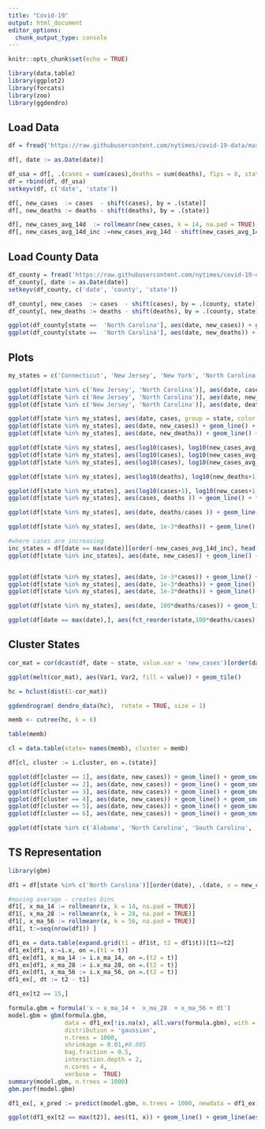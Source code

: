---
title: "Covid-19"
output: html_document
editor_options: 
  chunk_output_type: console
---

```{r setup, include=FALSE}
knitr::opts_chunk$set(echo = TRUE)

library(data.table)
library(ggplot2)
library(forcats)
library(zoo)
library(ggdendro)
```

## Load Data

```{r load Data}

df = fread('https://raw.githubusercontent.com/nytimes/covid-19-data/master/us-states.csv') 

df[, date := as.Date(date)]

df_usa = df[, .(cases = sum(cases),deaths = sum(deaths), fips = 0, state = 'USA' ), by = .(date)]
df = rbind(df, df_usa)
setkeyv(df, c('date', 'state'))

df[, new_cases  := cases  - shift(cases), by = .(state)]
df[, new_deaths := deaths - shift(deaths), by = .(state)]

df[, new_cases_avg_14d  := rollmeanr(new_cases, k = 14, na.pad = TRUE), by = .(state)]
df[, new_cases_avg_14d_inc :=new_cases_avg_14d - shift(new_cases_avg_14d),  by = .(state)]

```


## Load County Data

```{r load Data}

df_county = fread('https://raw.githubusercontent.com/nytimes/covid-19-data/master/us-counties.csv')
df_county[, date := as.Date(date)]
setkeyv(df_county, c('date', 'county', 'state'))

df_county[, new_cases  := cases  - shift(cases), by = .(county, state)]
df_county[, new_deaths := deaths - shift(deaths), by = .(county, state)]

ggplot(df_county[state ==  'North Carolina'], aes(date, new_cases)) + geom_line() + geom_smooth(span = 0.3, se = FALSE, color = 'red') + facet_wrap(~county, scales = 'free_y')
ggplot(df_county[state ==  'North Carolina'], aes(date, new_deaths)) + geom_line() + geom_smooth(span = 0.3, se = FALSE, color = 'red') + facet_wrap(~county, scales = 'free_y')


```

## Plots

```{r plots, echo=FALSE}
my_states = c('Connecticut', 'New Jersey', 'New York', 'North Carolina', 'Georgia', 'Texas', 'California', 'Minnesota', 'Washington',  'USA', 'Ohio', 'Pennsylvania')

ggplot(df[state %in% c('New Jersey', 'North Carolina')], aes(date, cases, group = state, color = state)) + geom_line()
ggplot(df[state %in% c('New Jersey', 'North Carolina')], aes(date, new_cases, group = state, color = state)) + geom_line()
ggplot(df[state %in% c('New Jersey', 'North Carolina')], aes(date, deaths, group = state, color = state)) + geom_line()

ggplot(df[state %in% my_states], aes(date, cases, group = state, color = state)) + geom_line() + facet_wrap(~state, scales = 'free_y')
ggplot(df[state %in% my_states], aes(date, new_cases)) + geom_line() + geom_smooth(span = 0.1, se = FALSE, color = 'red') + facet_wrap(~state, scales = 'free_y')
ggplot(df[state %in% my_states], aes(date, new_deaths)) + geom_line() + geom_smooth(span = 0.3, se = FALSE, color = 'red') + facet_wrap(~state, scales = 'free_y')

ggplot(df[state %in% my_states], aes(log10(cases), log10(new_cases_avg_14d+1) )) + geom_line() + facet_wrap(~state, scales = 'free')
ggplot(df[state %in% my_states], aes(log10(cases), log10(new_cases_avg_14d) )) + geom_line() + facet_wrap(~state)
ggplot(df[state %in% my_states], aes(log10(cases), log10(new_cases_avg_14d), group = state, color = state )) + geom_line()

ggplot(df[state %in% my_states], aes(log10(deaths), log10(new_deaths+1) )) + geom_line() + facet_wrap(~state, scales = 'free')

ggplot(df[state %in% my_states], aes(log10(cases+1), log10(new_cases+1) )) + geom_line() + facet_wrap(~state, scales = 'free')
ggplot(df[state %in% my_states], aes(cases, deaths )) + geom_line() + facet_wrap(~state, scales = 'free')

ggplot(df[state %in% my_states], aes(date, deaths/cases )) + geom_line() + facet_wrap(~state, scales = 'free')

ggplot(df[state %in% my_states], aes(date, 1e-3*deaths)) + geom_line() + facet_wrap(~state, scales = 'free_y')

#where cases are increasing
inc_states = df[date == max(date)][order(-new_cases_avg_14d_inc), head(state,12) ]
ggplot(df[state %in% inc_states], aes(date, new_cases)) + geom_line() + geom_line(aes(date, new_cases_avg_14d), color = 'red', size = 1) + facet_wrap(~state, scales = 'free_y') #+ geom_smooth(span = 0.3, se = FALSE, color = 'red', alpha = 0.3)


ggplot(df[state %in% my_states], aes(date, 1e-3*cases)) + geom_line() +  facet_wrap(~state)
ggplot(df[state %in% my_states], aes(date, 1e-3*deaths)) + geom_line() +  facet_wrap(~state)
ggplot(df[state %in% my_states], aes(date, 1e-3*deaths)) + geom_line() +  facet_wrap(~state, scales = 'free_y')

ggplot(df[state %in% my_states], aes(date, 100*deaths/cases)) + geom_line() +  facet_wrap(~state)

ggplot(df[date == max(date),], aes(fct_reorder(state,100*deaths/cases), 100*deaths/cases)) + geom_bar(stat = 'identity') + coord_flip()

```

## Cluster States

```{r cluster, echo=FALSE}
cor_mat = cor(dcast(df, date ~ state, value.var = 'new_cases')[order(date)][,-1], use = 'pairwise.complete.obs')

ggplot(melt(cor_mat), aes(Var1, Var2, fill = value)) + geom_tile()

hc = hclust(dist(1-cor_mat))

ggdendrogram( dendro_data(hc),  rotate = TRUE, size = 1)

memb <- cutree(hc, k = 6)

table(memb)

cl = data.table(state= names(memb), cluster = memb)

df[cl, cluster := i.cluster, on =.(state)]

ggplot(df[cluster == 1], aes(date, new_cases)) + geom_line() + geom_smooth(span = 0.3, se = FALSE, color = 'red') + facet_wrap(~state, scales = 'free_y')
ggplot(df[cluster == 2], aes(date, new_cases)) + geom_line() + geom_smooth(span = 0.3, se = FALSE, color = 'red') + facet_wrap(~state, scales = 'free_y')
ggplot(df[cluster == 3], aes(date, new_cases)) + geom_line() + geom_smooth(span = 0.3, se = FALSE, color = 'red') + facet_wrap(~state, scales = 'free_y')
ggplot(df[cluster == 4], aes(date, new_cases)) + geom_line() + geom_smooth(span = 0.3, se = FALSE, color = 'red') + facet_wrap(~state, scales = 'free_y')
ggplot(df[cluster == 5], aes(date, new_cases)) + geom_line() + geom_smooth(span = 0.3, se = FALSE, color = 'red') + facet_wrap(~state, scales = 'free_y')
ggplot(df[cluster == 6], aes(date, new_cases)) + geom_line() + geom_smooth(span = 0.3, se = FALSE, color = 'red') + facet_wrap(~state, scales = 'free_y')

ggplot(df[state %in% c('Alabama', 'North Carolina', 'South Carolina', 'Arkansas', 'Utah', 'Florida')], aes(date, new_cases)) + geom_line() + geom_smooth(span = 0.3, se = FALSE, color = 'red') + facet_wrap(~state, scales = 'free_y')

```

## TS Representation

```{r ts_representation, echo=FALSE}
library(gbm)

df1 = df[state %in% c('North Carolina')][order(date), .(date, x = new_cases)]

#moving average - creates bins  
df1[, x_ma_14 := rollmeanr(x, k = 14, na.pad = TRUE)]
df1[, x_ma_28 := rollmeanr(x, k = 28, na.pad = TRUE)]
df1[, x_ma_56 := rollmeanr(x, k = 56, na.pad = TRUE)]
df1[, t:=seq(nrow(df1)) ]

df1_ex = data.table(expand.grid(t1 = df1$t, t2 = df1$t))[t1<=t2]
df1_ex[df1, x:=i.x, on =.(t1 = t)]
df1_ex[df1, x_ma_14 := i.x_ma_14, on =.(t2 = t)]
df1_ex[df1, x_ma_28 := i.x_ma_28, on =.(t2 = t)]
df1_ex[df1, x_ma_56 := i.x_ma_56, on =.(t2 = t)]
df1_ex[, dt := t2 - t1]

df1_ex[t2 == 15,]

formula.gbm = formula('x ~ x_ma_14 +  x_ma_28  + x_ma_56 + dt')
model.gbm = gbm(formula.gbm, 
                data = df1_ex[!is.na(x), all.vars(formula.gbm), with = FALSE], 
                distribution = 'gaussian',
                n.trees = 1000,
                shrinkage = 0.01,#0.005
                bag.fraction = 0.5,
                interaction.depth = 2,
                n.cores = 4,
                verbose =  TRUE)
summary(model.gbm, n.trees = 1000)
gbm.perf(model.gbm)

df1_ex[, x_pred := predict(model.gbm, n.trees = 1000, newdata = df1_ex)]

ggplot(df1_ex[t2 == max(t2)], aes(t1, x)) + geom_line() + geom_line(aes(t1, x_pred), color = 'red')



```